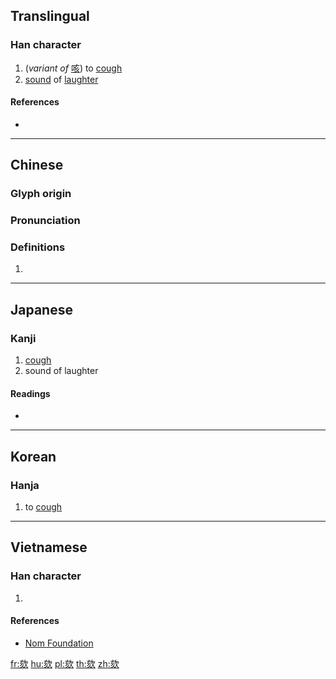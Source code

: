 {{character info/new}}
==Translingual==

===Han character===
{{Han char|rn=76|rad=欠|as=06|sn=10|four=07882|canj=YONO|ids=⿰亥欠}}

# (''variant of'' [[咳]]) to [[cough]]
# [[sound]] of [[laughter]]

====References====
* {{Han ref|kx=0567.190|dkj=16061|dj=0955.370|hdz=32139.050|uh=6B2C|ud=27436|bh=D1F5|bd=53749}}

----

==Chinese==
{{zh-forms}}

===Glyph origin===
{{Han etym}}

===Pronunciation===
{{zh-pron
|m=kài
|c=kat1
|mc=y
|oc=y
|ma=
|cat=v,n
}}

===Definitions===
{{zh-hanzi}}

# {{rfdef|lang=zh}}

----

==Japanese==

===Kanji===
{{ja-kanji|grade=|rs=欠06}}

# [[cough]]
# sound of laughter

====Readings====
* {{ja-readings|on=[[かい]] (kai), [[き]] (ki), [[がい]] (gai)|kun=[[せき]] (seki)}}

----

==Korean==

===Hanja===
{{ko-hanja|hangeul=해|eumhun=|rv=hae|mr=hae|y=hay}}

# to [[cough]]

----

==Vietnamese==

===Han character===
{{vi-readings|rs=欠06| hanviet = khái}}

# {{defn|lang=vi|sort=欠06}}

====References====
*[http://nomfoundation.org/common/nom_details.php?codepoint=6b2c Nom Foundation]

[[fr:欬]]
[[hu:欬]]
[[pl:欬]]
[[th:欬]]
[[zh:欬]]